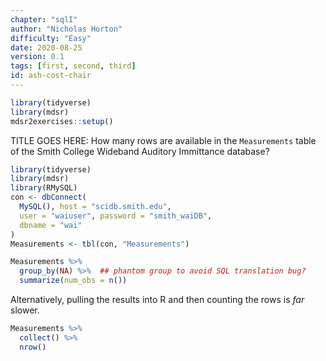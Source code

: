 ```yaml
---
chapter: "sqlI"
author: "Nicholas Horton"
difficulty: "Easy"
date: 2020-08-25 
version: 0.1
tags: [first, second, third]
id: ash-cost-chair
---
```


```r
library(tidyverse)
library(mdsr)
mdsr2exercises::setup()
```

TITLE GOES HERE: How many rows are available in the `Measurements` table of the Smith College Wideband Auditory Immittance database?

```r
library(tidyverse)
library(mdsr)
library(RMySQL)
con <- dbConnect(
  MySQL(), host = "scidb.smith.edu",
  user = "waiuser", password = "smith_waiDB", 
  dbname = "wai"
)
Measurements <- tbl(con, "Measurements")
```

<!--begin-answer-->

```r
Measurements %>%
  group_by(NA) %>%  ## phantom group to avoid SQL translation bug?
  summarize(num_obs = n())
```

Alternatively, pulling the results into R and then counting the rows is *far* slower. 

```r
Measurements %>%
  collect() %>%
  nrow()
```


<!--end-answer-->

